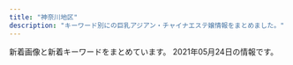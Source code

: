 ```yaml
---
title: "神奈川地区"
description: "キーワード別にの巨乳アジアン・チャイナエステ嬢情報をまとめました。"
---
```


新着画像と新着キーワードをまとめています。
2021年05月24日の情報です。

<DmmAffiliateIns />
<KeywordTable
  shops={
    [
    {
        "keywords": {},
        "station": "JR\u5e73\u585a\u99c5\u5317\u53e3",
        "name": "\u968f\u7e01",
        "img_links": [
            "http://sui-en.work/images/head.jpg",
            "http://sui-en.work/images/2.png",
            "http://sui-en.work/images/interior_t.png",
            "http://sui-en.work/img/hana1.jpg",
            "http://sui-en.work/images/1.png",
            "http://sui-en.work/images/3.png",
            "http://sui-en.work/images/info.jpg",
            "http://sui-en.work/images/staff_t.png",
            "http://sui-en.work/images/int3.png",
            "http://sui-en.work/images/mobile.jpg",
            "http://sui-en.work/images/sys2.jpg",
            "http://sui-en.work/images/sys1.jpg",
            "http://sui-en.work/images/int1.png",
            "http://sui-en.work/images/news.jpg",
            "http://sui-en.work/images/sys3.png",
            "http://sui-en.work/images/b2.jpg",
            "http://sui-en.work/img/sena1.jpg",
            "http://sui-en.work/images/4.png",
            "http://sui-en.work/images/int2.png",
            "http://sui-en.work/images/b1.jpg",
            "http://sui-en.work/img/kaori1.jpg",
            "http://sui-en.work/images/ta.jpg",
            "http://sui-en.work/images/tr.jpg",
            "http://sui-en.work/img/yuki1.jpg"
        ],
        "url": "http://sui-en.work/"
    },
    {
        "keywords": {
            "D": 15,
            "87": 3,
            "C": 3,
            "85": 3,
            "86": 12
        },
        "url": "http://oppama.iest.info/",
        "img_links": [
            "http://oppama.iest.info/images/bj3.jpg",
            "http://oppama.iest.info/photos/sites/10/2018/05/2018053009323372.jpg",
            "http://oppama.iest.info/images/s_staff.jpg",
            "http://oppama.iest.info/photos/sites/10/2018/07/2018073109281740.jpg",
            "http://cdn.dino-es.com/images/allpics/KL77e92f55838704c7de0a1eb6ca2a81a0/4ec1d6974658a8b101911755e5d05691.jpg",
            "http://oppama.iest.info/images/top.jpg",
            "http://cdn.dino-es.com/images/logo/150x40DinoEs.png",
            "http://oppama.iest.info/images/l1.jpg",
            "http://cdn.dino-es.com/images/line.jpg",
            "http://oppama.iest.info/images/s_news2.png",
            "http://oppama.iest.info/images/room4.jpg",
            "http://oppama.iest.info/photos/sites/10/2018/05/2018053009323253.jpg",
            "http://oppama.iest.info/photos/sites/10/2018/07/2018073109281797.jpg",
            "http://oppama.iest.info/photos/sites/10/2018/05/2018053009323210.jpg",
            "http://oppama.iest.info/photos/sites/10/2018/07/2018073109281759.jpg",
            "http://oppama.iest.info/photos/sites/10/2018/07/2018073109281781.jpg",
            "http://oppama.iest.info/images/room2.jpg",
            "http://oppama.iest.info/images/s_news.png",
            "http://oppama.iest.info/images/room5.jpg",
            "http://oppama.iest.info/images/room1.jpg",
            "http://oppama.iest.info/images/room3.jpg",
            "http://oppama.iest.info/photos/sites/10/2018/07/2018073109281695.jpg",
            "http://oppama.iest.info/images/s_pick.png",
            "http://oppama.iest.info/images/room6.jpg",
            "http://oppama.iest.info/photos/sites/10/2018/05/2018053009323272.jpg",
            "http://oppama.iest.info/images/mobile.png"
        ],
        "station": "\u8ffd\u6d5c\u99c5",
        "name": "\u8ffd\u6d5c\u30de\u30c3\u30b5\u30fc\u30b8"
    },
    {
        "url": "http://treat-rlx.com/",
        "name": "\u798f\u7e01",
        "keywords": {
            "C": 11
        },
        "img_links": [
            "http://treat-rlx.com/pic/topimg4.png",
            "http://treat-rlx.com/img/ttl_mobile.png",
            "http://treat-rlx.com/staff/mika/01.jpg",
            "http://treat-rlx.com/img/ttl_rec.png",
            "http://treat-rlx.com/pic/topimg3.png",
            "http://treat-rlx.com/i/files/homeimg.jpg",
            "http://treat-rlx.com/pic/topimg1.png",
            "http://treat-rlx.com/staff/aya/01mb.jpg",
            "http://treat-rlx.com/pic/topimg5.png",
            "http://treat-rlx.com/staff/aya/01.jpg",
            "http://treat-rlx.com/img/ttl_staff.jpg",
            "http://treat-rlx.com/pic/topimg2.png",
            "http://treat-rlx.com/pic/head.jpg",
            "http://treat-rlx.com/img/att.png",
            "http://treat-rlx.com/staff/mika/01mb.jpg"
        ],
        "station": "\u5584\u884c\u99c5\u6771\u53e3"
    },
    {
        "keywords": {
            "87": 6,
            "86": 5,
            "85": 2,
            "E": 4,
            "C": 2,
            "D": 7
        },
        "name": "Fairy Ark",
        "img_links": [
            "http://www.relax-fairyark.info/img/sta267.jpg",
            "http://www.relax-fairyark.info/img/st223.jpg",
            "http://www.relax-fairyark.info/img/nos.jpg",
            "http://www.relax-fairyark.info/img/st227.jpg",
            "http://www.relax-fairyark.info/img/st0220.jpg",
            "http://www.relax-fairyark.info/img/sta260.jpg",
            "http://www.relax-fairyark.info/img/body2.jpg",
            "http://www.relax-fairyark.info/img/st220.jpg",
            "http://www.relax-fairyark.info/img/st266.jpg",
            "http://www.relax-fairyark.info/img/sta264.jpg",
            "http://www.relax-fairyark.info/img/sta256.jpg",
            "http://www.relax-fairyark.info/img/footbotton.png",
            "http://www.relax-fairyark.info/img/sta266.jpg",
            "http://www.relax-fairyark.info/img/st255.jpg",
            "http://www.relax-fairyark.info/img/st264.jpg",
            "http://www.relax-fairyark.info/img/st261.jpg",
            "http://www.relax-fairyark.info/img/sta213.jpg",
            "http://www.relax-fairyark.info/img/st213.jpg",
            "http://www.relax-fairyark.info/img/st260.jpg",
            "http://www.relax-fairyark.info/img/sta261.jpg",
            "http://www.relax-fairyark.info/img/st267.jpg",
            "http://www.relax-fairyark.info/img/st256.jpg",
            "http://www.relax-fairyark.info/img/sta150.jpg",
            "http://www.relax-fairyark.info/img/sta223.jpg",
            "http://www.relax-fairyark.info/img/vlt.png",
            "http://www.relax-fairyark.info/img/botton.jpg",
            "http://www.relax-fairyark.info/img/st1.jpg",
            "http://www.relax-fairyark.info/img/tel.png",
            "http://www.relax-fairyark.info/img/st150.jpg",
            "http://www.relax-fairyark.info/img/sta220.jpg",
            "http://www.relax-fairyark.info/img/head.jpg",
            "http://www.relax-fairyark.info/img/st0266.jpg",
            "http://www.relax-fairyark.info/img/sta255.jpg"
        ],
        "station": "JR\u85e4\u6ca2\u99c5\u5357\u53e3",
        "url": "http://www.relax-fairyark.info/"
    },
    {
        "keywords": {
            "86": 48,
            "85": 16,
            "D": 64,
            "C": 12
        },
        "url": "https://kanmiryou.xyz.mn/",
        "station": "JR\u5927\u8239\u99c5\u6771\u53e3",
        "img_links": [
            "https://kanmiryou.xyz.mn/images/s2.jpg",
            "https://kanmiryou.xyz.mn/images/mobile.jpg",
            "https://kanmiryou.xyz.mn/images/news_bj2.jpg",
            "https://kanmiryou.xyz.mn/images/new.jpg",
            "https://kanmiryou.xyz.mn/images/s_news.jpg",
            "https://kanmiryou.xyz.mn/images/room4.jpg",
            "https://kanmiryou.xyz.mn/photos/sites/40/2021/03/2021030614173724.jpg",
            "https://kanmiryou.xyz.mn/images/room3.jpg",
            "https://kanmiryou.xyz.mn/images/room2.jpg",
            "https://kanmiryou.xyz.mn/images/s_face.jpg",
            "https://kanmiryou.xyz.mn/photos/sites/40/2021/03/2021030618231353.jpg",
            "https://kanmiryou.xyz.mn/images/top.jpg",
            "https://kanmiryou.xyz.mn/images/s_staff.jpg",
            "https://kanmiryou.xyz.mn/images/room1.jpg",
            "https://kanmiryou.xyz.mn/photos/sites/40/2021/03/2021030614173823.jpg",
            "https://kanmiryou.xyz.mn/images/tel.jpg",
            "https://kanmiryou.xyz.mn/images/s_link.jpg",
            "https://kanmiryou.xyz.mn/photos/sites/40/2021/03/2021030614173780.jpg",
            "https://kanmiryou.xyz.mn/images/s1.jpg"
        ],
        "name": "\u7518\u5473\u6599"
    },
    {
        "img_links": [
            "http://www.bestlove.iesjp.com/files/007-02.jpg",
            "http://www.bestlove.iesjp.com/files/002-02.jpg",
            "http://www.bestlove.iesjp.com/files/008.jpg",
            "http://www.bestlove.iesjp.com/files/001-02.jpg",
            "http://www.bestlove.iesjp.com/files/003.jpg",
            "http://www.bestlove.iesjp.com/files/005-03.jpg",
            "http://www.bestlove.iesjp.com/files/008-02.jpg",
            "http://www.bestlove.iesjp.com/files/005.jpg",
            "http://www.bestlove.iesjp.com/files/004-02.jpg",
            "http://www.bestlove.iesjp.com/images/atomosky.jpg",
            "http://www.bestlove.iesjp.com/files/006.jpg",
            "http://www.bestlove.iesjp.com/photo_news/upimg/5129560a1cb3fa4f74_0.jpg",
            "http://www.bestlove.iesjp.com/files/001-03.jpg",
            "http://www.bestlove.iesjp.com/files/005-02.jpg",
            "http://www.bestlove.iesjp.com/files/003-02.jpg",
            "http://www.bestlove.iesjp.com/files/001.jpg",
            "http://www.bestlove.iesjp.com/files/002-03.jpg",
            "http://www.bestlove.iesjp.com/files/004-03.jpg",
            "http://www.bestlove.iesjp.com/images/mobile.jpg",
            "http://www.bestlove.iesjp.com/images/r3.jpg",
            "http://www.bestlove.iesjp.com/files/006-03.jpg",
            "http://www.bestlove.iesjp.com/files/002.jpg",
            "http://www.bestlove.iesjp.com/files/003-03.jpg",
            "http://www.bestlove.iesjp.com/files/008-03.jpg",
            "http://www.bestlove.iesjp.com/files/006-02.jpg",
            "http://www.bestlove.iesjp.com/files/007.jpg",
            "http://www.bestlove.iesjp.com/files/004.jpg",
            "http://www.bestlove.iesjp.com/files/007-03.jpg",
            "http://www.bestlove.iesjp.com/images/line.png"
        ],
        "url": "http://www.bestlove.iesjp.com/",
        "station": "JR\u5e73\u585a\u99c5\u5317\u53e3",
        "name": "Best Love \uff5e\u30d9\u30b9\u30c8\u30e9\u30d6\uff5e",
        "keywords": {
            "D": 8,
            "83": 16,
            "87": 12,
            "C": 32
        }
    },
    {
        "name": "\u9e97",
        "url": "http://es-rei.work/",
        "img_links": [
            "http://es-rei.work/_src/26747226/line3.png",
            "http://es-rei.work/_src/34041693/line1.jpg",
            "http://es-rei.work/_src/47863241/05859f21726dfcef9faa9bab12a2595.jpg",
            "http://es-rei.work/_src/26747173/base_03.png",
            "http://es-rei.work/_src/26747300/line3.png",
            "http://es-rei.work/_src/26747202/list_03.png",
            "http://es-rei.work/_src/26791051/_dsf9446.jpg",
            "http://es-rei.work/_src/26791053/_dsf9449.jpg",
            "http://es-rei.work/5.jpg",
            "http://es-rei.work/_src/26747229/line1.jpg",
            "http://es-rei.work/_src/26747086/base_01.png",
            "http://es-rei.work/_src/26791049/_dsf9442.jpg",
            "http://es-rei.work/_src/26747126/base_01.png",
            "http://es-rei.work/_src/47863242/100054276feb8d8cef3ac5199531cfe.jpg",
            "http://es-rei.work/_src/26747304/line1.jpg",
            "http://es-rei.work/_src/26747158/base_03.png",
            "http://es-rei.work/_src/26747200/list_01.png",
            "http://es-rei.work/_src/26747289/wechatimg77.jpg",
            "http://es-rei.work/_src/26747231/line1.jpg",
            "http://es-rei.work/3.jpg",
            "http://es-rei.work/_src/34041599/line3.png",
            "http://es-rei.work/_src/34041597/wechatimg26_20200914183556350.jpg",
            "http://es-rei.work/_src/26838158/wechatimg75.jpg",
            "http://es-rei.work/_src/26747199/sign.png",
            "http://es-rei.work/_src/26838174/line.png",
            "http://es-rei.work/_src/26824216/b0131b16446464e537eff864d8f041bb.jpg",
            "http://es-rei.work/_src/26747223/line3.png",
            "http://es-rei.work/_src/34041596/05859f21726dfcef9faa9bab12a2595.jpg",
            "http://es-rei.work/_src/26747302/wechatimg204.jpg",
            "http://es-rei.work/_src/26747227/line3.png",
            "http://es-rei.work/_src/26747218/line1.jpg",
            "http://es-rei.work/_src/26747203/list_04.png",
            "http://es-rei.work/_src/26747296/line1.jpg",
            "http://es-rei.work/_src/26824435/cam2.png",
            "http://es-rei.work/_src/26747114/base_03.png",
            "http://es-rei.work/1.jpg",
            "http://es-rei.work/_src/26747293/line3.png",
            "http://es-rei.work/_src/26747221/wechatimg164_1.jpg",
            "http://es-rei.work/_src/26747225/wechatimg75.jpg",
            "http://es-rei.work/2.jpg",
            "http://es-rei.work/_src/34124118/wechatimg26_20200914183556350.jpg",
            "http://es-rei.work/4.jpg",
            "http://es-rei.work/_src/26747292/wechatimg202.jpg",
            "http://es-rei.work/_src/26747153/base_01.png",
            "http://es-rei.work/_src/34041600/line3.png",
            "http://es-rei.work/_src/26838157/wechatimg77.jpg",
            "http://es-rei.work/_src/47863239/line3.png",
            "http://es-rei.work/_src/26747206/navi2_02.png",
            "http://es-rei.work/_src/26747301/line3.png",
            "http://es-rei.work/_src/26747288/line3.png",
            "http://es-rei.work/_src/26747287/line3.png",
            "http://es-rei.work/_src/26747222/line3.png",
            "http://es-rei.work/_src/26790995/wechatimg38_20181018221746252.jpg",
            "http://es-rei.work/_src/26747093/_igp4295.jpg",
            "http://es-rei.work/_src/26747209/navi2_05.png",
            "http://es-rei.work/_src/26747185/base_01.png",
            "http://es-rei.work/_src/47863108/wechatimg26_20200914183556350.jpg",
            "http://es-rei.work/_src/26747089/51d8ecbee4cc2935f070c539c37ded71.jpg",
            "http://es-rei.work/_src/26791115/_igp4263.jpg",
            "http://es-rei.work/_src/26838155/wechatimg202.jpg",
            "http://es-rei.work/_src/47863240/line3.png",
            "http://es-rei.work/_src/26747207/navi2_03.png",
            "http://es-rei.work/_src/26747170/base_01.png",
            "http://es-rei.work/_src/26747141/base_03.png",
            "http://es-rei.work/_src/26747294/line3.png",
            "http://es-rei.work/_src/26747187/base_03.png",
            "http://es-rei.work/_src/26838160/line.png",
            "http://es-rei.work/_src/26747204/list_05.png",
            "http://es-rei.work/_src/26747132/line1.jpg",
            "http://es-rei.work/_src/26747205/navi2_01.png",
            "http://es-rei.work/_src/26838136/news.jpg",
            "http://es-rei.work/_src/47863244/line1.jpg",
            "http://es-rei.work/_src/26747210/navi2_06.png",
            "http://es-rei.work/_src/26747208/navi2_04.png",
            "http://es-rei.work/_src/26747201/list_02.png",
            "http://es-rei.work/_src/26838156/wechatimg204.jpg"
        ],
        "station": "JR\u85e4\u6ca2\u99c5\u5357\u53e3",
        "keywords": {
            "86": 4,
            "89": 2,
            "83": 4,
            "85": 2
        }
    },
    {
        "keywords": {},
        "station": "JR\u5927\u8239\u99c5\u6771\u53e3",
        "name": "\u5eb7\u7f8e\uff5e\u30b3\u30a6\u30df\uff5e",
        "url": "http://haruk.work/",
        "img_links": [
            "http://haruk.work/images/staff_t.jpg",
            "http://haruk.work/images/head.jpg",
            "http://haruk.work/sp/img/yuna1.jpg",
            "http://haruk.work/images/line.png",
            "http://haruk.work/sp/images/interior_t.jpg",
            "http://haruk.work/sp/menu/top.jpg",
            "http://haruk.work/images/int1.png",
            "http://haruk.work/images/sm.jpg",
            "http://haruk.work/sp/images/sys.png",
            "http://haruk.work/images/1.jpg",
            "http://haruk.work/images/3.jpg",
            "http://haruk.work/images/news.png",
            "http://haruk.work/img/yuna1.jpg",
            "http://haruk.work/sp/images/int4.jpg",
            "http://haruk.work/sp/images/1.jpg",
            "http://haruk.work/sp/images/news.jpg",
            "http://haruk.work/sp/menu/staff.jpg",
            "http://haruk.work/sp/img/ayumi1.jpg",
            "http://haruk.work/sp/images/rec2.jpg",
            "http://haruk.work/images/rec1.png",
            "http://haruk.work/sp/images/int1.jpg",
            "http://haruk.work/images/2.jpg",
            "http://haruk.work/sp/img/akari1.jpg",
            "http://haruk.work/sp/images/2.jpg",
            "http://haruk.work/img/ayumi1.jpg",
            "http://haruk.work/images/tel.jpg",
            "http://haruk.work/images/sys.png",
            "http://haruk.work/sp/images/info_t.jpg",
            "http://haruk.work/sp/images/staff_t.jpg",
            "http://haruk.work/sp/images/info.png",
            "http://haruk.work/sp/images/int3.jpg",
            "http://haruk.work/sp/images/rec1.png",
            "http://haruk.work/images/rec2.jpg",
            "http://haruk.work/sp/images/3.jpg",
            "http://haruk.work/sp/images/ac2.jpg",
            "http://haruk.work/img/akari1.jpg",
            "http://haruk.work/sp/images/ac1.jpg",
            "http://haruk.work/images/interior_t.jpg",
            "http://haruk.work/sp/images/tel.jpg",
            "http://haruk.work/sp/images/int5.jpg",
            "http://haruk.work/sp/images/int2.jpg",
            "http://haruk.work/sp/images/head.jpg",
            "http://haruk.work/sp/images/newsb.png",
            "http://haruk.work/sp/images/sms.jpg",
            "http://haruk.work/images/ta.jpg",
            "http://haruk.work/images/info.png",
            "http://haruk.work/images/int2.png",
            "http://haruk.work/sp/images/footer.png"
        ]
    },
    {
        "name": "Honeyroom",
        "keywords": {},
        "station": "JR\u85e4\u6ca2\u99c5\u5357\u53e3",
        "url": "http://vinntuy.xyz/",
        "img_links": [
            "http://vinntuy.xyz/static/picture/room1.jpg",
            "http://vinntuy.xyz/static/picture/mobile.jpg",
            "http://vinntuy.xyz/static/picture/room2.jpg",
            "http://vinntuy.xyz/static/picture/news.png",
            "http://vinntuy.xyz/uploads/210401/1-2104011443001G.jpg",
            "http://vinntuy.xyz/static/picture/s_staff.png",
            "http://vinntuy.xyz/static/picture/room4.jpg",
            "http://vinntuy.xyz/static/picture/s1.jpg",
            "http://vinntuy.xyz/static/picture/s3.jpg",
            "http://vinntuy.xyz/uploads/210401/1-210401144331M4.jpg",
            "http://vinntuy.xyz/uploads/210412/1-2104121Q114L2.jpg",
            "http://vinntuy.xyz/uploads/210401/1-210401144410258.jpg",
            "http://vinntuy.xyz/static/picture/room3.jpg",
            "http://vinntuy.xyz/static/picture/top.png"
        ]
    },
    {
        "name": "\u85ab",
        "keywords": {},
        "img_links": [
            "http://f-kaori.work/sp/menu/interior.jpg",
            "http://f-kaori.work/sp/menu/staff.jpg",
            "http://f-kaori.work/img/yaya1.jpg",
            "http://f-kaori.work/images/head.jpg",
            "http://f-kaori.work/sp/images/9.jpg",
            "http://f-kaori.work/sp/images/interior_t.jpg",
            "http://f-kaori.work/sp/images/topgirl.png",
            "http://f-kaori.work/images/int2.png",
            "http://f-kaori.work/sp/images/int2.png",
            "http://f-kaori.work/images/concept.png",
            "http://f-kaori.work/sp/images/sys.png",
            "http://f-kaori.work/images/mobile.jpg",
            "http://f-kaori.work/sp/images/newsb.png",
            "http://f-kaori.work/images/rec2.jpg",
            "http://f-kaori.work/sp/images/top.jpg",
            "http://f-kaori.work/sp/images/sisu_t.png",
            "http://f-kaori.work/sp/images/pc.jpg",
            "http://f-kaori.work/images/sisu.png",
            "http://f-kaori.work/sp/img/sasa1.jpg",
            "http://f-kaori.work/sp/images/1.jpg",
            "http://f-kaori.work/sp/img/sora1.jpg",
            "http://f-kaori.work/sp/images/staff_t.jpg",
            "http://f-kaori.work/sp/images/head.jpg",
            "http://f-kaori.work/img/risa1.jpg",
            "http://f-kaori.work/images/sisu_t.jpg",
            "http://f-kaori.work/images/interior_t.jpg",
            "http://f-kaori.work/sp/images/tel.jpg",
            "http://f-kaori.work/sp/img/yumi1.jpg",
            "http://f-kaori.work/images/6.jpg",
            "http://f-kaori.work/sp/images/7.jpg",
            "http://f-kaori.work/images/int1.png",
            "http://f-kaori.work/sp/images/6.jpg",
            "http://f-kaori.work/img/sora1.jpg",
            "http://f-kaori.work/sp/images/news.png",
            "http://f-kaori.work/sp/images/8.jpg",
            "http://f-kaori.work/images/10.jpg",
            "http://f-kaori.work/sp/images/rec3.png",
            "http://f-kaori.work/sp/images/sisu.jpg",
            "http://f-kaori.work/sp/images/10.jpg",
            "http://f-kaori.work/sp/images/int1.png",
            "http://f-kaori.work/sp/menu/top.jpg",
            "http://f-kaori.work/sp/img/emi1.jpg",
            "http://f-kaori.work/images/8.jpg",
            "http://f-kaori.work/sp/images/rec2.jpg",
            "http://f-kaori.work/images/9.jpg",
            "http://f-kaori.work/sp/images/11.jpg",
            "http://f-kaori.work/sp/img/risa1.jpg",
            "http://f-kaori.work/images/sys.png",
            "http://f-kaori.work/images/news.png",
            "http://f-kaori.work/img/emi1.jpg",
            "http://f-kaori.work/images/staff_t.jpg",
            "http://f-kaori.work/images/11.jpg",
            "http://f-kaori.work/images/rec1.png",
            "http://f-kaori.work/img/sasa1.jpg",
            "http://f-kaori.work/sp/img/yoka1.jpg",
            "http://f-kaori.work/sp/images/rec1.png",
            "http://f-kaori.work/images/7.jpg",
            "http://f-kaori.work/images/line.png",
            "http://f-kaori.work/img/yoka1.jpg",
            "http://f-kaori.work/img/yumi1.jpg",
            "http://f-kaori.work/images/1.jpg",
            "http://f-kaori.work/sp/images/footer.png",
            "http://f-kaori.work/sp/img/yaya1.jpg",
            "http://f-kaori.work/images/sm.jpg"
        ],
        "url": "http://f-kaori.work/",
        "station": "JR\u85e4\u6ca2\u99c5\u5357\u53e3"
    },
    {
        "name": "\u7652\u5fc3\u5712",
        "url": "http://yushinen.info/",
        "station": "JR\u85e4\u6ca2\u99c5\u5357\u53e3",
        "img_links": [
            "http://yushinen.info/images/g2.jpg",
            "http://yushinen.info/images/top.jpg",
            "http://yushinen.info/images/g6.jpg",
            "http://yushinen.info/images/room2.jpg",
            "http://yushinen.info/images/g7.jpg",
            "http://yushinen.info/images/g3.jpg",
            "http://yushinen.info/images/g1.jpg",
            "http://yushinen.info/images/room1.jpg",
            "http://yushinen.info/images/room3.jpg",
            "http://yushinen.info/images/room4.jpg",
            "http://yushinen.info/images/room6.jpg",
            "http://yushinen.info/images/info.png",
            "http://yushinen.info/images/nei-03.png",
            "http://yushinen.info/images/mobile.png",
            "http://yushinen.info/images/g5.jpg",
            "http://yushinen.info/images/g4.jpg",
            "http://yushinen.info/images/room5.jpg",
            "http://yushinen.info/images/flw.png",
            "http://yushinen.info/images/g0.jpg"
        ],
        "keywords": {}
    },
    {
        "keywords": {
            "C": 6
        },
        "station": "JR\u5e73\u585a\u99c5\u897f\u53e3",
        "url": "http://o-jp.com/tsubaki/",
        "name": "\u693f",
        "img_links": [
            "http://o-jp.com/tsubaki/images/photo03.jpg",
            "http://o-jp.com/tsubaki/images/photo04.jpg",
            "http://o-jp.com/tsubaki/images/index_enter.jpg",
            "http://o-jp.com/tsubaki/images/photo01.jpg",
            "http://o-jp.com/tsubaki/images/t_discount.jpg",
            "http://o-jp.com/tsubaki/images/mimi1.jpg",
            "http://o-jp.com/tsubaki/images/photo02.jpg",
            "http://o-jp.com/tsubaki/images/t_mobile.jpg"
        ]
    },
    {
        "img_links": [
            "http://lavender-est.xyz/images/room/r2.jpg",
            "http://lavender-est.xyz/girl/10_1.jpg",
            "http://lavender-est.xyz/girl/6_1.jpg",
            "http://lavender-est.xyz/images/mobile.png",
            "http://lavender-est.xyz/girl/14_2.jpg",
            "http://lavender-est.xyz/girl/11_1.jpg",
            "http://lavender-est.xyz/images/bar_staff.jpg",
            "http://lavender-est.xyz/girl/10.jpg",
            "http://lavender-est.xyz/girl/4.jpg",
            "http://lavender-est.xyz/girl/11.jpg",
            "http://lavender-est.xyz/girl/15_1.jpg",
            "http://lavender-est.xyz/girl/2.jpg",
            "http://lavender-est.xyz/images/lr_02.jpg",
            "http://lavender-est.xyz/girl/7_2.jpg",
            "http://lavender-est.xyz/images/tel.png",
            "http://lavender-est.xyz/images/room/r1.jpg",
            "http://lavender-est.xyz/girl/4_1.jpg",
            "http://lavender-est.xyz/girl/2_1.jpg",
            "http://lavender-est.xyz/girl/14_1.jpg",
            "http://lavender-est.xyz/girl/15.jpg",
            "http://lavender-est.xyz/girl/5_2.jpg",
            "http://lavender-est.xyz/images/top01.jpg",
            "http://lavender-est.xyz/girl/11_2.jpg",
            "http://lavender-est.xyz/girl/6.jpg",
            "http://lavender-est.xyz/girl/9.jpg",
            "http://lavender-est.xyz/girl/14.jpg",
            "http://lavender-est.xyz/images/room/r4.jpg",
            "http://lavender-est.xyz/girl/10_2.jpg",
            "http://lavender-est.xyz/girl/9_1.jpg",
            "http://lavender-est.xyz/images/pro_girl_line.jpg",
            "http://lavender-est.xyz/images/room/r3.jpg",
            "http://lavender-est.xyz/girl/5.jpg",
            "http://lavender-est.xyz/girl/3.jpg",
            "http://lavender-est.xyz/images/twitter.jpg",
            "http://lavender-est.xyz/girl/5_3.jpg",
            "http://lavender-est.xyz/girl/5_1.jpg",
            "http://lavender-est.xyz/girl/3_1.jpg",
            "http://lavender-est.xyz/girl/9_2.jpg",
            "http://lavender-est.xyz/girl/7_1.jpg",
            "http://lavender-est.xyz/girl/7.jpg",
            "http://lavender-est.xyz/i/girl/4.jpg",
            "http://lavender-est.xyz/girl/no.jpg"
        ],
        "name": "\u30e9\u30d9\u30f3\u30c0\u30fc",
        "keywords": {},
        "station": "JR\u85e4\u6ca2\u99c5\u5357\u53e3",
        "url": "http://lavender-est.xyz/"
    },
    {
        "name": "\u591c\u8776",
        "img_links": [
            "http://yacho.est-u.com/images/staff_03.jpg",
            "http://yacho.est-u.com/images/index_05.jpg",
            "http://yacho.est-u.com/images/k1.jpg",
            "http://yacho.est-u.com/images/index_01.jpg",
            "http://yacho.est-u.com/images/5.jpg",
            "http://yacho.est-u.com/images/index_07.jpg",
            "http://yacho.est-u.com/images/index_03.jpg",
            "http://yacho.est-u.com/images/index_14.jpg",
            "http://yacho.est-u.com/images/index_17.jpg",
            "http://yacho.est-u.com/images/2.jpg",
            "http://yacho.est-u.com/images/index_02.jpg",
            "http://yacho.est-u.com/images/index_10.jpg",
            "http://yacho.est-u.com/images/staff_01.jpg",
            "http://yacho.est-u.com/images/k2.jpg",
            "http://yacho.est-u.com/images/1.jpg",
            "http://yacho.est-u.com/images/index_12.jpg",
            "http://yacho.est-u.com/images/index_15.jpg",
            "http://yacho.est-u.com/images/4.jpg",
            "http://yacho.est-u.com/images/index_06.jpg",
            "http://yacho.est-u.com/images/3.jpg",
            "http://yacho.est-u.com/images/6.jpg",
            "http://yacho.est-u.com/images/index_04.jpg"
        ],
        "keywords": {},
        "station": "JR\u85e4\u6ca2\u99c5\u5357\u53e3",
        "url": "http://yacho.est-u.com/"
    },
    {
        "station": "JR\u5c0f\u7530\u539f\u99c5\u6771\u53e3",
        "name": "\u591c\u6765\u9999",
        "img_links": [
            "http://airi-est.xyz/girl/1.jpg",
            "http://airi-est.xyz/images/room3.jpg",
            "http://airi-est.xyz/images/qr.jpg",
            "http://airi-est.xyz/images/sub_staff.png",
            "http://airi-est.xyz/images/tel.png",
            "http://airi-est.xyz/images/sub_news.png",
            "http://airi-est.xyz/images/room4.jpg",
            "http://airi-est.xyz/images/sub_pickup.png",
            "http://airi-est.xyz/images/room1.jpg",
            "http://airi-est.xyz/images/room2.jpg",
            "http://airi-est.xyz/girl/3.jpg",
            "http://airi-est.xyz/images/info.jpg",
            "http://airi-est.xyz/images/icon_call.png",
            "http://airi-est.xyz/images/rec-top.jpg",
            "http://airi-est.xyz/images/return.png",
            "http://airi-est.xyz/images/clear_line.png"
        ],
        "keywords": {
            "C": 9
        },
        "url": "http://airi-est.xyz/"
    },
    {
        "station": "\u9577\u5f8c\u99c5\u6771\u53e3",
        "keywords": {
            "D": 1,
            "C": 8
        },
        "img_links": [
            "http://meetyou.me-es.com/images/r03.jpg",
            "http://meetyou.me-es.com/girl/013.jpg",
            "http://meetyou.me-es.com/images/r01.jpg",
            "http://meetyou.me-es.com/girl/016.jpg",
            "http://meetyou.me-es.com/images/index_07.jpg",
            "http://meetyou.me-es.com/images/index_15.jpg",
            "http://meetyou.me-es.com/images/index_08.jpg",
            "http://meetyou.me-es.com/images/r02.jpg",
            "http://meetyou.me-es.com/images/index_09.jpg",
            "http://meetyou.me-es.com/images/index_06.jpg",
            "http://meetyou.me-es.com/images/info_tit.jpg",
            "http://meetyou.me-es.com/images/rec.jpg",
            "http://meetyou.me-es.com/images/sub_13.jpg",
            "http://meetyou.me-es.com/images/index_04.jpg",
            "http://meetyou.me-es.com/images/rec_10.jpg",
            "http://meetyou.me-es.com/images/index_13.jpg",
            "http://meetyou.me-es.com/girl/018.jpg",
            "http://meetyou.me-es.com/images/index_01.jpg",
            "http://meetyou.me-es.com/girl/017.jpg",
            "http://meetyou.me-es.com/images/index_10.jpg",
            "http://meetyou.me-es.com/girl/015.jpg",
            "http://meetyou.me-es.com/girl/07.jpg",
            "http://meetyou.me-es.com/images/staff_10.jpg",
            "http://meetyou.me-es.com/images/index_17.jpg",
            "http://meetyou.me-es.com/images/r04.jpg",
            "http://meetyou.me-es.com/images/index_02.jpg",
            "http://meetyou.me-es.com/girl/09.jpg",
            "http://meetyou.me-es.com/girl/03.jpg",
            "http://meetyou.me-es.com/images/info_10.jpg",
            "http://meetyou.me-es.com/girl/00.jpg",
            "http://meetyou.me-es.com/images/index_03.jpg",
            "http://meetyou.me-es.com/girl/02.jpg",
            "http://meetyou.me-es.com/images/index_05.jpg"
        ],
        "name": "\u30df\u30fc\u30c8\u30e6\u30fc",
        "url": "http://meetyou.me-es.com/"
    },
    {
        "station": "JR\u85e4\u6ca2\u99c5\u5357\u53e3",
        "name": "\u6075",
        "keywords": {},
        "url": "http://megumi-est.xyz/",
        "img_links": [
            "http://megumi-est.xyz/images/roomimg/img2.png",
            "http://megumi-est.xyz/images/roomimg/img4.png",
            "http://megumi-est.xyz/images/newsbg.png",
            "http://megumi-est.xyz/images/roomimg/img1.png",
            "http://megumi-est.xyz/images/roomimg/img3.png",
            "http://megumi-est.xyz/images/staff_bg.png",
            "http://megumi-est.xyz/girl/8.jpg",
            "http://megumi-est.xyz/images/topbg.jpg",
            "http://megumi-est.xyz/girl/4.jpg",
            "http://megumi-est.xyz/images/pickup_line.png",
            "http://megumi-est.xyz/girl/2.jpg",
            "http://megumi-est.xyz/girl/5.jpg",
            "http://megumi-est.xyz/images/mobile_bg.png",
            "http://megumi-est.xyz/girl/1.jpg"
        ]
    },
    {
        "keywords": {},
        "name": "\u83ef\u84ee",
        "url": "http://karen.ies.fun/",
        "station": "JR\u8305\u30f6\u5d0e\u99c5\u5317\u53e3",
        "img_links": []
    },
    {
        "url": "https://fuwafuwa-girl.jpn.vin/",
        "station": "\u4e0a\u5927\u5ca1\u99c5",
        "name": "\u3075\u308f\u3075\u308f\u5a18",
        "keywords": {
            "D": 10,
            "87": 10,
            "C": 13,
            "88": 5,
            "85": 5,
            "E": 10
        },
        "img_links": [
            "https://fuwafuwa-girl.jpn.vin/images/m14.jpg",
            "https://fuwafuwa-girl.jpn.vin/images/mobile.jpg",
            "https://fuwafuwa-girl.jpn.vin/images/s_pick.png",
            "https://fuwafuwa-girl.jpn.vin/images/s_link.png",
            "https://fuwafuwa-girl.jpn.vin/images/top.png",
            "https://fuwafuwa-girl.jpn.vin/photos/sites/34/2021/02/202102240611046.jpg",
            "https://fuwafuwa-girl.jpn.vin/images/room3.jpg",
            "https://fuwafuwa-girl.jpn.vin/images/m10.jpg",
            "https://fuwafuwa-girl.jpn.vin/images/m15.jpg",
            "https://fuwafuwa-girl.jpn.vin/images/m8.jpg",
            "https://fuwafuwa-girl.jpn.vin/images/s_massage.png",
            "https://fuwafuwa-girl.jpn.vin/images/info.jpg",
            "https://fuwafuwa-girl.jpn.vin/images/s_staff.png",
            "https://fuwafuwa-girl.jpn.vin/images/m11.jpg",
            "https://fuwafuwa-girl.jpn.vin/images/m7.jpg",
            "https://fuwafuwa-girl.jpn.vin/images/s_news.png",
            "https://fuwafuwa-girl.jpn.vin/images/m13.jpg",
            "https://fuwafuwa-girl.jpn.vin/images/m12.jpg",
            "https://fuwafuwa-girl.jpn.vin/photos/sites/34/2021/02/2021022406110282.jpg",
            "https://fuwafuwa-girl.jpn.vin/images/m9.jpg",
            "https://fuwafuwa-girl.jpn.vin/photos/sites/34/2021/02/2021022406110384.jpg",
            "https://fuwafuwa-girl.jpn.vin/images/room4.jpg",
            "https://fuwafuwa-girl.jpn.vin/photos/sites/34/2021/02/2021022406110276.jpg",
            "https://fuwafuwa-girl.jpn.vin/images/room2.jpg",
            "https://fuwafuwa-girl.jpn.vin/images/room1.jpg"
        ]
    },
    {
        "keywords": {
            "E": 9,
            "87": 9,
            "86": 9,
            "85": 54,
            "C": 9,
            "D": 54
        },
        "img_links": [
            "http://izumi.ests.jp/images/service2.jpg",
            "http://izumi.ests.jp/photos/sites/54/2020/12/2020121307073529.jpg",
            "http://izumi.ests.jp/photos/sites/54/2021/05/2021052103244595.jpg",
            "http://izumi.ests.jp/photos/sites/54/2019/10/2019100205593058.jpg",
            "http://izumi.ests.jp/photos/sites/54/2020/07/2020070605483923.jpg",
            "http://izumi.ests.jp/images/mobile.jpg",
            "http://izumi.ests.jp/photos/sites/54/2019/10/2019100205592997.jpg",
            "http://izumi.ests.jp/images/info.jpg",
            "http://izumi.ests.jp/images/top.jpg",
            "http://izumi.ests.jp/images/s_news.jpg",
            "http://izumi.ests.jp/images/room2.jpg",
            "http://izumi.ests.jp/images/room1.jpg",
            "http://izumi.ests.jp/photos/sites/54/2020/09/2020092004565418.jpg",
            "http://izumi.ests.jp/photos/sites/54/2020/05/2020051209400132.jpg",
            "http://izumi.ests.jp/images/s3.jpg",
            "http://izumi.ests.jp/images/service1.jpg",
            "http://izumi.ests.jp/images/room3.jpg",
            "http://izumi.ests.jp/images/room4.jpg",
            "http://izumi.ests.jp/images/service4.jpg",
            "http://izumi.ests.jp/images/info2.jpg",
            "http://izumi.ests.jp/images/service3.jpg",
            "http://izumi.ests.jp/images/s1.jpg",
            "http://izumi.ests.jp/photos/sites/54/2021/05/2021051707472925.jpg"
        ],
        "station": "\u6e58\u5357\u53f0\u99c5\u897f\u53e3",
        "name": "\u6e58\u5357\u604b",
        "url": "http://izumi.ests.jp/"
    },
    {
        "img_links": [
            "http://yu-raku.info/staff/s-niri1.jpg",
            "http://yu-raku.info/staff/s-emi4.jpg",
            "http://yu-raku.info/sp/images/bar-cover.png",
            "http://yu-raku.info/images/bar-therapist.png",
            "http://yu-raku.info/staff/s-sayuri1.jpg",
            "http://yu-raku.info/images/cam30min.png",
            "http://yu-raku.info/sp/images/b-tel.png",
            "http://yu-raku.info/images/pic-interior.png",
            "http://yu-raku.info/staff/s-emi5.jpg",
            "http://yu-raku.info/images/c-top0.png",
            "http://yu-raku.info/images/bar-interior.png",
            "http://yu-raku.info/staff/s-kana1.jpg",
            "http://yu-raku.info/sp/images/bar-cam.png",
            "http://yu-raku.info/staff/s-yuko1.jpg",
            "http://yu-raku.info/images/bar-info.png",
            "http://yu-raku.info/images/bar-cover.png",
            "http://yu-raku.info/images/c-therapist0.png",
            "http://yu-raku.info/images/sm-cam30min.png",
            "http://yu-raku.info/staff/s-nana1.jpg",
            "http://yu-raku.info/images/fotter.jpg",
            "http://yu-raku.info/images/b-interior.jpg",
            "http://yu-raku.info/staff/s-emi3.jpg",
            "http://yu-raku.info/staff/s-miki1.jpg",
            "http://yu-raku.info/images/bar-cam.png"
        ],
        "name": "\u60a0\u697d",
        "station": "JR\u5927\u8239\u99c5\u6771\u53e3",
        "keywords": {},
        "url": "http://yu-raku.info/"
    },
    {
        "station": "JR\u5e73\u585a\u99c5",
        "url": "http://esthe-massage.pw/",
        "keywords": {
            "87": 1,
            "E": 2,
            "D": 3,
            "85": 1,
            "86": 3
        },
        "img_links": [
            "http://esthe-massage.pw/img/m5.jpg",
            "http://esthe-massage.pw/img/m2.jpg",
            "http://esthe-massage.pw/img/cg02.jpg",
            "http://esthe-massage.pw/img/m4.jpg",
            "http://esthe-massage.pw/img/top.jpg",
            "http://esthe-massage.pw/img/m10.jpg",
            "http://esthe-massage.pw/img/no.png",
            "http://esthe-massage.pw/img/m6.jpg",
            "http://esthe-massage.pw/img/m3.jpg",
            "http://esthe-massage.pw/img/m60.jpg",
            "http://esthe-massage.pw/img/m20.jpg",
            "http://esthe-massage.pw/img/m30.jpg",
            "http://esthe-massage.pw/img/stan.png",
            "http://esthe-massage.pw/img/cg03.jpg",
            "http://esthe-massage.pw/img/fla.jpg",
            "http://esthe-massage.pw/img/m1.jpg",
            "http://esthe-massage.pw/img/cg04.jpg",
            "http://esthe-massage.pw/img/noo.png",
            "http://esthe-massage.pw/img/cg01.jpg",
            "http://esthe-massage.pw/img/cg05.jpg"
        ],
        "name": "\u6843\u9999"
    },
    {
        "name": "\u7e01",
        "url": "http://en.este88.com/",
        "keywords": {},
        "img_links": [
            "http://en.este88.com/i/images/info_09.jpg",
            "http://en.este88.com/gals/kasumi1.jpg",
            "http://en.este88.com/gals/momo1.jpg",
            "http://en.este88.com/gals/koko1.jpg",
            "http://en.este88.com/gals/saya1.jpg",
            "http://en.este88.com/gals/rena1.jpg",
            "http://en.este88.com/gals/emi1.jpg",
            "http://en.este88.com/gals/anna1.jpg",
            "http://en.este88.com/gals/mika1.jpg",
            "http://en.este88.com/i/images/info_15.jpg",
            "http://en.este88.com/i/images/info_07.jpg",
            "http://en.este88.com/images/info.png",
            "http://en.este88.com/i/images/info_12.jpg"
        ],
        "station": "JR\u85e4\u6ca2\u99c5\u5317\u53e3"
    },
    {
        "station": "JR\u5c0f\u7530\u539f\u99c5\u897f\u53e3",
        "name": "\u30ad\u30e5\u30fc\u30c8",
        "url": "http://onlyone-relax.xyz/",
        "img_links": [
            "http://onlyone-relax.xyz/images/top.png",
            "http://onlyone-relax.xyz/images/top2.png",
            "http://onlyone-relax.xyz/images/qr.jpg",
            "http://onlyone-relax.xyz/images/cg07.jpg",
            "http://onlyone-relax.xyz/images/cg08.jpg",
            "http://onlyone-relax.xyz/images/4.jpg",
            "http://onlyone-relax.xyz/images/cg03.jpg",
            "http://onlyone-relax.xyz/images/cg10.jpg",
            "http://onlyone-relax.xyz/images/spacer300x450.png",
            "http://onlyone-relax.xyz/images/cg04.jpg",
            "http://onlyone-relax.xyz/images/2.jpg",
            "http://onlyone-relax.xyz/images/cg01.jpg",
            "http://onlyone-relax.xyz/images/cg06.jpg",
            "http://onlyone-relax.xyz/images/cg02.jpg",
            "http://onlyone-relax.xyz/images/1.jpg",
            "http://onlyone-relax.xyz/images/cg09.jpg",
            "http://onlyone-relax.xyz/images/cg05.jpg"
        ],
        "keywords": {
            "F": 8,
            "E": 8,
            "C": 8,
            "D": 61
        }
    },
    {
        "url": "http://www.hamabei.com/",
        "keywords": {},
        "img_links": [
            "http://www.hamabei.com/images/giral015.jpg",
            "http://www.hamabei.com/images/buttona_06.jpg",
            "http://www.hamabei.com/images/qr.jpg",
            "http://www.hamabei.com/images/buttona_04.jpg",
            "http://www.hamabei.com/images/buttona_03.jpg",
            "http://www.hamabei.com/images/buttona_08.jpg",
            "http://www.hamabei.com/images/nana1.jpg",
            "http://www.hamabei.com/images/kaori1.jpg",
            "http://www.hamabei.com/images/giral014.jpg",
            "http://www.hamabei.com/images/buttona_05.jpg",
            "http://www.hamabei.com/images/buttona_07.jpg",
            "http://www.hamabei.com/images/miki1.jpg",
            "http://www.hamabei.com/images/giral012.jpg",
            "http://www.hamabei.com/images/giral009.jpg",
            "http://www.hamabei.com/images/yuka1.jpg",
            "http://www.hamabei.com/images/giral007.jpg"
        ],
        "station": "JR\u8305\u30f6\u5d0e\u99c5\u5357\u53e3",
        "name": "\u6d5c\u8fba\u306e\u604b"
    },
    {
        "name": "\u3055\u308f\u3084\u304b",
        "keywords": {},
        "station": "JR\u5e73\u585a\u99c5\u5317\u53e3",
        "img_links": [
            "http://hiratsuka-est.com/images/tiao2.jpg",
            "http://hiratsuka-est.com/images/tel.jpg",
            "http://hiratsuka-est.com/images/g4.jpg",
            "http://hiratsuka-est.com/images/zi-faq.png",
            "http://hiratsuka-est.com/images/r7.jpg",
            "http://hiratsuka-est.com/images/r1.jpg",
            "http://hiratsuka-est.com/images/g0.jpg",
            "http://hiratsuka-est.com/images/r3.jpg",
            "http://hiratsuka-est.com/images/r8.jpg",
            "http://hiratsuka-est.com/images/chc.jpg",
            "http://hiratsuka-est.com/images/r9.jpg",
            "http://hiratsuka-est.com/images/right.jpg",
            "http://hiratsuka-est.com/images/ll1.jpg",
            "http://hiratsuka-est.com/images/g2.jpg",
            "http://hiratsuka-est.com/images/r4.jpg",
            "http://hiratsuka-est.com/images/g1.jpg",
            "http://hiratsuka-est.com/images/banna1.jpg",
            "http://hiratsuka-est.com/images/g3.jpg",
            "http://hiratsuka-est.com/images/zi-link.png",
            "http://hiratsuka-est.com/images/banna.jpg",
            "http://hiratsuka-est.com/images/rina.jpg",
            "http://hiratsuka-est.com/images/top.jpg",
            "http://hiratsuka-est.com/images/r5.jpg",
            "http://hiratsuka-est.com/images/left.jpg",
            "http://hiratsuka-est.com/images/zi-staff.png",
            "http://hiratsuka-est.com/images/rr1.jpg",
            "http://hiratsuka-est.com/images/mi.jpg",
            "http://hiratsuka-est.com/images/new1.jpg",
            "http://hiratsuka-est.com/images/banna2.jpg",
            "http://hiratsuka-est.com/images/r6.jpg"
        ],
        "url": "http://hiratsuka-est.com/"
    },
    {
        "name": "\u521d\u604b",
        "station": "JR\u6771\u6238\u585a\u99c5\u6771\u53e3",
        "keywords": {
            "D": 24,
            "88": 4,
            "86": 4,
            "87": 16
        },
        "url": "http://www.hatsukoi.mensest.com/",
        "img_links": [
            "http://www.hatsukoi.mensest.com/images/icon_staff.png",
            "http://www.hatsukoi.mensest.com/common/images/photo02.jpg",
            "http://www.hatsukoi.mensest.com/files/006.jpg",
            "http://www.hatsukoi.mensest.com/images/icon_tel.png",
            "http://www.hatsukoi.mensest.com/files/003.jpg",
            "http://www.hatsukoi.mensest.com/files/001.jpg",
            "http://www.hatsukoi.mensest.com/images/icon_info.png",
            "http://www.hatsukoi.mensest.com/files/004.jpg",
            "http://www.hatsukoi.mensest.com/images/icon_top.png",
            "http://www.hatsukoi.mensest.com/common/images/photo03.jpg",
            "http://www.hatsukoi.mensest.com/files/002.jpg",
            "http://www.hatsukoi.mensest.com/common/images/photo01.jpg",
            "http://www.hatsukoi.mensest.com/files/005.jpg",
            "http://www.hatsukoi.mensest.com/images/mainImg_sub.jpg",
            "http://www.hatsukoi.mensest.com/images/btn2.png"
        ]
    },
    {
        "keywords": {},
        "url": "http://genkimorimori.ies.bz/",
        "img_links": [
            "http://genkimorimori.ies.bz/images/2.jpg",
            "http://genkimorimori.ies.bz/photos/sites/68/2020/12/2020120703525262.jpg",
            "http://genkimorimori.ies.bz/images/g7.jpg",
            "http://genkimorimori.ies.bz/images/s_staff.jpg",
            "http://genkimorimori.ies.bz/photos/sites/68/2020/11/2020110308572868.jpg",
            "http://genkimorimori.ies.bz/photos/sites/68/2021/04/2021042706555628.jpg",
            "http://genkimorimori.ies.bz/photos/sites/68/2020/11/2020112402100578.jpg",
            "http://genkimorimori.ies.bz/images/g17.jpg",
            "http://genkimorimori.ies.bz/images/top.jpg",
            "http://genkimorimori.ies.bz/images/g13.jpg",
            "http://genkimorimori.ies.bz/images/mobile.jpg",
            "http://genkimorimori.ies.bz/photos/sites/68/2020/11/2020110308582485.jpg",
            "http://genkimorimori.ies.bz/images/pick.jpg",
            "http://genkimorimori.ies.bz/images/g3.jpg",
            "http://genkimorimori.ies.bz/images/g14.jpg",
            "http://genkimorimori.ies.bz/images/g11.jpg",
            "http://genkimorimori.ies.bz/images/g15.jpg",
            "http://genkimorimori.ies.bz/images/staff_bj3.jpg",
            "http://genkimorimori.ies.bz/photos/sites/68/2020/11/2020110308572993.jpg",
            "http://genkimorimori.ies.bz/photos/sites/68/2020/11/2020112402100696.jpg",
            "http://genkimorimori.ies.bz/photos/sites/68/2020/12/202012150154361.jpg",
            "http://genkimorimori.ies.bz/photos/sites/68/2020/12/2020121003212539.jpg",
            "http://genkimorimori.ies.bz/images/dairy1.jpg",
            "http://genkimorimori.ies.bz/images/g10.jpg",
            "http://genkimorimori.ies.bz/photos/sites/68/2021/03/2021031903185869.jpg",
            "http://genkimorimori.ies.bz/images/s_link.jpg",
            "http://genkimorimori.ies.bz/photos/sites/68/2021/01/2021011903470168.jpg",
            "http://genkimorimori.ies.bz/photos/sites/68/2020/11/2020110308572890.jpg",
            "http://genkimorimori.ies.bz/photos/sites/68/2021/04/2021040109162539.jpg",
            "http://genkimorimori.ies.bz/images/g16.jpg",
            "http://genkimorimori.ies.bz/images/info.jpg",
            "http://genkimorimori.ies.bz/images/info2.jpg",
            "http://genkimorimori.ies.bz/images/s_cosplay.jpg",
            "http://genkimorimori.ies.bz/images/g2.jpg",
            "http://genkimorimori.ies.bz/images/news1.jpg",
            "http://genkimorimori.ies.bz/images/1.jpg",
            "http://genkimorimori.ies.bz/photos/sites/68/2020/12/2020120502191455.jpg",
            "http://genkimorimori.ies.bz/images/g1.jpg"
        ],
        "station": "\u79e6\u91ce\u99c5\u5317\u53e3",
        "name": "\u5143\u6c17\u3082\u308a\u3082\u308a"
    },
    {
        "station": "JR\u5927\u8239\u99c5\u6771\u53e3",
        "keywords": {},
        "url": "http://hoguraku.info/",
        "img_links": [
            "http://hoguraku.info/_src/22266489/navi_03.png",
            "http://hoguraku.info/_src/22294031/wechatimg175.jpg",
            "http://hoguraku.info/_src/22266495/navi_06.png",
            "http://hoguraku.info/_src/22266491/navi_04.png",
            "http://hoguraku.info/_src/22266524/wechatimg96_20191205204603604.jpg",
            "http://hoguraku.info/_src/22293781/sign.png",
            "http://hoguraku.info/_src/22266488/navi2_02.png",
            "http://hoguraku.info/staff-2.jpg",
            "http://hoguraku.info/staff-4.jpg",
            "http://hoguraku.info/_src/22293820/wechatimg744.jpg",
            "http://hoguraku.info/_src/22294024/1_20180513213551260.jpg",
            "http://hoguraku.info/_src/22296697/pup.png",
            "http://hoguraku.info/_src/22266485/navi_01.png",
            "http://hoguraku.info/_src/22294025/1_20180513213551260.jpg",
            "http://hoguraku.info/_src/22293610/pup.png",
            "http://hoguraku.info/_src/22293865/sign.png",
            "http://hoguraku.info/_src/25168346/staff-2_20180823215120776.jpg",
            "http://hoguraku.info/_src/22296695/pup.png",
            "http://hoguraku.info/_src/22266398/img20180513214352559347.png",
            "http://hoguraku.info/_src/22296687/pup.png",
            "http://hoguraku.info/_src/55131553/img20210408153832112943.png",
            "http://hoguraku.info/_src/22294027/wechatimg239.jpg",
            "http://hoguraku.info/_src/22293601/newspinkup.png",
            "http://hoguraku.info/_src/22266487/navi_02.png",
            "http://hoguraku.info/_src/22294409/img20180513220122069421.png",
            "http://hoguraku.info/_src/22266494/navi2_05.png",
            "http://hoguraku.info/_src/22266492/navi2_04.png",
            "http://hoguraku.info/_src/22294030/wechatimg175.jpg",
            "http://hoguraku.info/_src/22294028/3_20180513213551306.jpg",
            "http://hoguraku.info/_src/22266490/navi2_03.png",
            "http://hoguraku.info/staff-3.jpg",
            "http://hoguraku.info/_src/22266400/wechatimg94_20191205204136458.jpg",
            "http://hoguraku.info/_src/22266493/navi_05.png",
            "http://hoguraku.info/_src/22294026/wechatimg239.jpg",
            "http://hoguraku.info/_src/22266486/navi2_01.png",
            "http://hoguraku.info/staff-1.jpg",
            "http://hoguraku.info/_src/37673393/wechatimg98.jpg",
            "http://hoguraku.info/_src/22266496/navi2_06.png",
            "http://hoguraku.info/_src/22294029/3_20180513213551306.jpg"
        ],
        "name": "\u3055\u304f\u3089"
    },
    {
        "keywords": {
            "86": 12,
            "87": 12,
            "D": 12,
            "C": 12
        },
        "img_links": [
            "http://www.biup.esturl.com/images/img_tel.png",
            "http://www.biup.esturl.com/files/004.jpg",
            "http://www.biup.esturl.com/images/sp_top.jpg",
            "http://www.biup.esturl.com/images/tit_therapist.png",
            "http://www.biup.esturl.com/files/001.jpg",
            "http://www.biup.esturl.com/files/003.jpg",
            "http://www.biup.esturl.com/files/002.jpg",
            "http://www.biup.esturl.com/images/maining.jpg",
            "http://www.biup.esturl.com/images/top.jpg",
            "http://www.biup.esturl.com/images/sp_tit_therapist.png",
            "http://www.biup.esturl.com/images/tit_new.png",
            "http://www.biup.esturl.com/images/sp_tit_new.png"
        ],
        "url": "http://www.biup.esturl.com/",
        "station": "\u4fdd\u571f\u30f6\u8c37\u99c5\u897f\u53e3",
        "name": "\u7f8e UP \uff5e\u30d3\u30a2\u30c3\u30d7\uff5e"
    },
    {
        "url": "http://es-hanabi.xyz/",
        "name": "\u30cf\u30ca\u30d3",
        "keywords": {
            "C": 7
        },
        "img_links": [
            "http://es-hanabi.xyz/images/r7.jpg",
            "http://es-hanabi.xyz/images/g4.jpg",
            "http://es-hanabi.xyz/images/g1.jpg",
            "http://es-hanabi.xyz/images/g3.jpg",
            "http://es-hanabi.xyz/images/new1.jpg",
            "http://es-hanabi.xyz/images/r1.jpg",
            "http://es-hanabi.xyz/images/top.jpg",
            "http://es-hanabi.xyz/images/mobile.png",
            "http://es-hanabi.xyz/images/g5.jpg",
            "http://es-hanabi.xyz/images/r2.jpg",
            "http://es-hanabi.xyz/images/r6.jpg",
            "http://es-hanabi.xyz/images/r8.jpg",
            "http://es-hanabi.xyz/images/zi_staff.png",
            "http://es-hanabi.xyz/images/g2.jpg",
            "http://es-hanabi.xyz/images/g0.jpg",
            "http://es-hanabi.xyz/images/r5.jpg"
        ],
        "station": "JR\u5e73\u585a\u99c5\u897f\u53e3"
    },
    {
        "station": "JR\u6238\u585a\u99c5\u6771\u53e3",
        "img_links": [
            "https://candy.jps.cm/images/s_staff.jpg",
            "https://candy.jps.cm/images/room1.jpg",
            "https://candy.jps.cm/images/new.jpg",
            "https://candy.jps.cm/images/s1.jpg",
            "https://candy.jps.cm/images/tel.jpg",
            "https://candy.jps.cm/images/s_news.jpg",
            "https://candy.jps.cm/images/s_face.jpg",
            "https://candy.jps.cm/images/news_bj2.jpg",
            "https://candy.jps.cm/images/mobile.jpg",
            "https://candy.jps.cm/images/room4.jpg",
            "https://candy.jps.cm/images/s2.jpg",
            "https://candy.jps.cm/photos/sites/46/2021/03/2021032412025333.jpg",
            "https://candy.jps.cm/photos/sites/46/2021/03/2021032412025477.jpg",
            "https://candy.jps.cm/photos/sites/46/2021/03/2021032412025571.jpg",
            "https://candy.jps.cm/photos/sites/46/2021/03/2021032412025519.jpg",
            "https://candy.jps.cm/images/s_link.jpg",
            "https://candy.jps.cm/images/top.jpg",
            "https://candy.jps.cm/images/room3.jpg",
            "https://candy.jps.cm/images/room2.jpg"
        ],
        "keywords": {
            "85": 16,
            "C": 12,
            "D": 64,
            "86": 48
        },
        "name": "\u30ad\u30e3\u30f3\u30c7\u30a3",
        "url": "https://candy.jps.cm/"
    },
    {
        "station": "JR\u85e4\u6ca2\u99c5\u5357\u53e3",
        "img_links": [
            "http://es-tiara.jpest.net/uploads//sites/29/2021/05/g3.jpg",
            "http://es-tiara.jpest.net/uploads//sites/29/2021/05/g1.jpg",
            "http://es-tiara.jpest.net/uploads//sites/29/2021/05/g4.jpg",
            "http://es-tiara.jpest.net/uploads//sites/29/2020/11/new_03.jpg",
            "http://es-tiara.jpest.net/uploads//sites/29/2020/11/liushu.png",
            "http://es-tiara.jpest.net/uploads//sites/29/elementor/thumbs/g4-p6y6qq3wrxh8tspq33egfgw92wnulh8652oaziwx4o.jpg",
            "http://es-tiara.jpest.net/uploads//sites/29/2020/11/top-1.png",
            "http://es-tiara.jpest.net/uploads//sites/29/elementor/thumbs/g1-p6y6ogby9cdarq0icm1wwjj5eduwzt7ittx28ga660.jpg",
            "http://es-tiara.jpest.net/uploads//sites/29/2021/05/g2.jpg",
            "http://es-tiara.jpest.net/uploads//sites/29/elementor/thumbs/g3-p6y6s5t17tg0kcmmp7qxqlulr3l1ctxeo6k0dqs9mg.jpg",
            "http://es-tiara.jpest.net/uploads//sites/29/elementor/thumbs/g2-p6y6me2p9fjnaj0de7ydxk9qgy0x3q0q7mdpblc9tk.jpg",
            "http://es-tiara.jpest.net/uploads//sites/29/2020/11/new_01.jpg"
        ],
        "url": "http://es-tiara.jpest.net/",
        "name": "\u30c6\u30a3\u30a2\u30e9",
        "keywords": {}
    },
    {
        "url": "http://www.cc-girl.work/",
        "station": "\u4e0a\u5927\u5ca1\u99c5",
        "img_links": [
            "http://www.cc-girl.work/images/staff_t.jpg",
            "http://www.cc-girl.work/images/interior_t.jpg",
            "http://www.cc-girl.work/images/8.jpg",
            "http://www.cc-girl.work/images/7.jpg",
            "http://www.cc-girl.work/images/int1.jpg",
            "http://www.cc-girl.work/img/kumi1.jpg",
            "http://www.cc-girl.work/img/miho1.jpg",
            "http://www.cc-girl.work/images/sys3.jpg",
            "http://www.cc-girl.work/images/ta.jpg",
            "http://www.cc-girl.work/images/head.jpg",
            "http://www.cc-girl.work/img/mari1.jpg",
            "http://www.cc-girl.work/images/6.jpg",
            "http://www.cc-girl.work/images/news.jpg",
            "http://www.cc-girl.work/images/3.jpg",
            "http://www.cc-girl.work/images/1.jpg",
            "http://www.cc-girl.work/images/2.jpg",
            "http://www.cc-girl.work/img/yuri1.jpg",
            "http://www.cc-girl.work/images/sys1.jpg",
            "http://www.cc-girl.work/images/sys2.jpg",
            "http://www.cc-girl.work/images/rec1.jpg",
            "http://www.cc-girl.work/img/yuki1.jpg",
            "http://www.cc-girl.work/img/ai1.jpg",
            "http://www.cc-girl.work/images/11.jpg",
            "http://www.cc-girl.work/img/eri1.jpg",
            "http://www.cc-girl.work/images/5.jpg",
            "http://www.cc-girl.work/images/mobile.jpg",
            "http://www.cc-girl.work/img/sizuka1.jpg",
            "http://www.cc-girl.work/img/momo1.jpg",
            "http://www.cc-girl.work/images/4.jpg",
            "http://www.cc-girl.work/images/rec2.jpg",
            "http://www.cc-girl.work/images/9.jpg",
            "http://www.cc-girl.work/images/10.jpg",
            "http://www.cc-girl.work/img/yaya1.jpg",
            "http://www.cc-girl.work/img/kaoru1.jpg",
            "http://www.cc-girl.work/images/ac1.jpg",
            "http://www.cc-girl.work/images/line.png"
        ],
        "name": "yuyu-\u3086\u3046\u3086-",
        "keywords": {}
    },
    {
        "keywords": {},
        "img_links": [],
        "name": "\u30a2\u30ed\u30a8",
        "url": "http://oil.abnavi.info/",
        "station": "\u9db4\u5dfb\u6e29\u6cc9\u99c5\u5317\u53e3"
    },
    {
        "img_links": [
            "http://www.sh-riraku77.site/picture/top23.png",
            "http://www.sh-riraku77.site/picture/end.png",
            "http://www.sh-riraku77.site/picture/top22.png",
            "http://www.sh-riraku77.site/picture/s_staff.png",
            "http://www.sh-riraku77.site/uploads/201021/1-201021141K3252.jpg",
            "http://www.sh-riraku77.site/uploads/210325/1-210325133926495.jpg",
            "http://www.sh-riraku77.site/picture/s_new.png",
            "http://www.sh-riraku77.site/picture/photo3.png",
            "http://www.sh-riraku77.site/plus/images/room3.jpg",
            "http://www.sh-riraku77.site/plus/images/room1.jpg",
            "http://www.sh-riraku77.site/picture/i_therapist.png",
            "http://www.sh-riraku77.site/plus/images/room4.jpg",
            "http://www.sh-riraku77.site/plus/images/room2.jpg"
        ],
        "keywords": {},
        "url": "http://www.sh-riraku77.site/",
        "station": "JR\u65b0\u6749\u7530\u99c5\u897f\u53e3",
        "name": "\u82b1\u306e\u604b"
    },
    {
        "keywords": {
            "86": 15,
            "D": 15
        },
        "station": "JR\u6238\u585a\u99c5\u6771\u53e3",
        "img_links": [
            "http://pretty-esthe.com/images/r1.jpg",
            "http://pretty-esthe.com/images/news.png",
            "http://pretty-esthe.com/images/top.png",
            "http://pretty-esthe.com/images/r2.jpg",
            "http://pretty-esthe.com/images/r4.jpg",
            "http://pretty-esthe.com/images/r3.jpg",
            "http://pretty-esthe.com/images/evetop.png",
            "http://pretty-esthe.com/images/cg05.jpg",
            "http://pretty-esthe.com/images/staff_s.png",
            "http://pretty-esthe.com/images/cg03.jpg",
            "http://pretty-esthe.com/images/cg02.jpg",
            "http://pretty-esthe.com/images/cg01.jpg",
            "http://pretty-esthe.com/images/cg09.jpg"
        ],
        "url": "http://pretty-esthe.com/",
        "name": "\u840c\u3048"
    },
    {
        "keywords": {},
        "station": "\u8ffd\u6d5c\u99c5",
        "url": "http://ikoi.esjp.xyz/",
        "img_links": [
            "http://ikoi.esjp.xyz/img/rec_top.png",
            "http://ikoi.esjp.xyz/img/room/photo03.jpg",
            "http://ikoi.esjp.xyz/i/img/photo06.jpg",
            "http://ikoi.esjp.xyz/img/lr_02.jpg",
            "http://ikoi.esjp.xyz/img/lr_01.jpg",
            "http://ikoi.esjp.xyz/i/img/photo01.jpg",
            "http://ikoi.esjp.xyz/i/img/photo05.jpg",
            "http://ikoi.esjp.xyz/img/qr.jpg",
            "http://ikoi.esjp.xyz/img/pro_girl_line.jpg",
            "http://ikoi.esjp.xyz/img/top_pickback.png",
            "http://ikoi.esjp.xyz/i/img/photo03.jpg",
            "http://ikoi.esjp.xyz/girl/1.jpg",
            "http://ikoi.esjp.xyz/girl/4.jpg",
            "http://ikoi.esjp.xyz/img/sub_staff.jpg",
            "http://ikoi.esjp.xyz/img/room/photo06.jpg",
            "http://ikoi.esjp.xyz/girl/5.jpg",
            "http://ikoi.esjp.xyz/img/059.png",
            "http://ikoi.esjp.xyz/i/img/photo02.jpg",
            "http://ikoi.esjp.xyz/img/room/photo01.jpg",
            "http://ikoi.esjp.xyz/girl/2.jpg",
            "http://ikoi.esjp.xyz/img/capinfo.jpg",
            "http://ikoi.esjp.xyz/girl/6.jpg",
            "http://ikoi.esjp.xyz/girl/3.jpg",
            "http://ikoi.esjp.xyz/i/img/photo04.jpg",
            "http://ikoi.esjp.xyz/img/room/photo02.jpg",
            "http://ikoi.esjp.xyz/img/room/photo05.jpg",
            "http://ikoi.esjp.xyz/img/room/photo04.jpg"
        ],
        "name": "\u61a9"
    },
    {
        "img_links": [
            "http://hana-tobira.xyz/images/end.png",
            "http://hana-tobira.xyz/images/tite-staff.jpg",
            "http://hana-tobira.xyz/images/tite-i.png",
            "http://hana-tobira.xyz/images/g.jpg",
            "http://hana-tobira.xyz/images/mobile.jpg",
            "http://hana-tobira.xyz/images/pickup_t.jpg",
            "http://hana-tobira.xyz/images/g5.jpg",
            "http://hana-tobira.xyz/images/g7.jpg",
            "http://hana-tobira.xyz/images/tite-link.jpg",
            "http://hana-tobira.xyz/images/g6.jpg",
            "http://hana-tobira.xyz/images/g2.jpg",
            "http://hana-tobira.xyz/images/g4.jpg"
        ],
        "station": "JR\u85e4\u6ca2\u99c5\u5357\u53e3",
        "name": "\u82b1\u306e\u6249",
        "keywords": {
            "C": 13
        },
        "url": "http://hana-tobira.xyz/"
    },
    {
        "img_links": [
            "http://www.imouto-esute2866.com/flash/top-1.jpg",
            "http://www.imouto-esute2866.com/images/013.jpg",
            "http://www.imouto-esute2866.com/images/012.jpg"
        ],
        "name": "\u30ea\u30e9\u30af\u30bc\u30fc\u30b7\u30e7\u30f3\u59b9",
        "station": "JR\u5e73\u585a\u99c5\u5317\u53e3",
        "keywords": {
            "C": 7
        },
        "url": "http://www.imouto-esute2866.com/"
    },
    {
        "url": "http://candy.relaxjp.com/",
        "img_links": [
            "http://candy.relaxjp.com/css/staff/staff007.png",
            "http://candy.relaxjp.com/css/staff/staff004.png",
            "http://candy.relaxjp.com/css/nav/nav-006.png",
            "http://candy.relaxjp.com/css/osusume20.jpg",
            "http://candy.relaxjp.com/css/staff/staff002-a.png",
            "http://candy.relaxjp.com/css/nav/nav-002.png",
            "http://candy.relaxjp.com/css/staff/staff003.png",
            "http://candy.relaxjp.com/css/top0001.png",
            "http://candy.relaxjp.com/css/staff/staff005.png",
            "http://candy.relaxjp.com/css/nav/nav-003.png",
            "http://candy.relaxjp.com/css/staff/staff002.png",
            "http://candy.relaxjp.com/css/staff/staff006.png",
            "http://candy.relaxjp.com/css/staff/staff0001.png",
            "http://candy.relaxjp.com/images/slider1/001.jpg",
            "http://candy.relaxjp.com/css/staff/staff007-a.png",
            "http://candy.relaxjp.com/css/nav/nav-001.png",
            "http://candy.relaxjp.com/css/nav/nav-005.png",
            "http://candy.relaxjp.com/css/tel.png",
            "http://candy.relaxjp.com/css/staff/staff005-a.png",
            "http://candy.relaxjp.com/css/nav/nav-004.png",
            "http://candy.relaxjp.com/css/staff/staff003-a.png",
            "http://candy.relaxjp.com/css/staff/staff004-a.png",
            "http://candy.relaxjp.com/css/staff/staff006-a.png",
            "http://candy.relaxjp.com/css/staff/staff001-a.png",
            "http://candy.relaxjp.com/images/slider1/003.jpg"
        ],
        "name": "Candy",
        "keywords": {
            "C": 2,
            "87": 1,
            "90": 1,
            "89": 2,
            "85": 1,
            "88": 1,
            "D": 4
        },
        "station": "JR\u6771\u6238\u585a\u99c5\u6771\u53e3"
    },
    {
        "url": "http://tiffany1818.biz/",
        "img_links": [
            "http://tiffany1818.biz/images/news.png",
            "http://tiffany1818.biz/images/cg05.jpg",
            "http://tiffany1818.biz/images/cg07.jpg",
            "http://tiffany1818.biz/images/cg03.jpg",
            "http://tiffany1818.biz/images/cg01.jpg",
            "http://tiffany1818.biz/images/top.png",
            "http://tiffany1818.biz/images/evetop.png",
            "http://tiffany1818.biz/images/cg02.jpg",
            "http://tiffany1818.biz/images/staff_s.png",
            "http://tiffany1818.biz/images/cg06.jpg"
        ],
        "keywords": {
            "D": 15,
            "E": 3,
            "85": 3,
            "86": 15
        },
        "station": "\u4e0a\u6c38\u8c37\u99c5",
        "name": "\u5922\u306e\u8776\u3005"
    },
    {
        "url": "http://es-treat.com/",
        "keywords": {
            "C": 12
        },
        "name": "\u990a\u751f\u5802",
        "station": "\u5929\u738b\u753a\u99c5\u5357\u53e3",
        "img_links": [
            "http://es-treat.com/pic/topimg1.jpg",
            "http://es-treat.com/img/ttl_staff.png",
            "http://es-treat.com/staff/nana/01.jpg",
            "http://es-treat.com/staff/yuri/01.jpg",
            "http://es-treat.com/staff/emi/01mb.jpg",
            "http://es-treat.com/img/tel.jpg",
            "http://es-treat.com/staff/rie/01.jpg",
            "http://es-treat.com/staff/emi/01.jpg",
            "http://es-treat.com/staff/yuri/01mb.jpg",
            "http://es-treat.com/img/acs.jpg",
            "http://es-treat.com/staff/rie/01mb.jpg",
            "http://es-treat.com/staff/remi/01mb.jpg",
            "http://es-treat.com/staff/nana/01mb.jpg",
            "http://es-treat.com/staff/remi/01.jpg",
            "http://es-treat.com/pic/head.jpg"
        ]
    },
    {
        "img_links": [
            "https://static.wixstatic.com/media/fa16f5_c5eb62e882bb4223841ed94f9c0e4c94~mv2.jpg",
            "https://static.wixstatic.com/media/fa16f5_10bb2bee15cc4bae8e5cb63703e45c70~mv2.jpg",
            "https://static.wixstatic.com/media/fa16f5_86eb1c796f8c4331b4c38b69cda1b743~mv2.jpg"
        ],
        "name": "\u30a2\u30eb\u30b9",
        "station": "JR\u85e4\u6ca2\u99c5\u5357\u53e3",
        "keywords": {
            "F": 1,
            "84": 4,
            "87": 5,
            "\u30bb\u30af\u30b7\u30fc": 5
        },
        "url": "https://174018370.wixsite.com/mysite-5/"
    },
    {
        "station": "JR\u6238\u585a\u99c5",
        "keywords": {
            "86": 12,
            "D": 30,
            "87": 30,
            "C": 12
        },
        "name": "\u3059\u3054\u3044\u7652\u3057",
        "url": "http://www.sugoi.esturl.com/",
        "img_links": [
            "http://www.sugoi.esturl.com/files/004.jpg",
            "http://www.sugoi.esturl.com/files/001.jpg",
            "http://www.sugoi.esturl.com/images/tit_new.png",
            "http://www.sugoi.esturl.com/images/top.jpg",
            "http://www.sugoi.esturl.com/files/005.jpg",
            "http://www.sugoi.esturl.com/images/sp_tit_therapist.png",
            "http://www.sugoi.esturl.com/images/img_tel.png",
            "http://www.sugoi.esturl.com/images/maining.jpg",
            "http://www.sugoi.esturl.com/files/007.jpg",
            "http://www.sugoi.esturl.com/files/002.jpg",
            "http://www.sugoi.esturl.com/files/003.jpg",
            "http://www.sugoi.esturl.com/photo_news/upimg/9825560a1fc08bf3dd_0.jpg",
            "http://www.sugoi.esturl.com/photo_news/upimg/70951608b5e693bbf5_0.jpg",
            "http://www.sugoi.esturl.com/files/006.jpg",
            "http://www.sugoi.esturl.com/images/sp_tit_new.png",
            "http://www.sugoi.esturl.com/photo_news/upimg/75643607cd8483a10c_0.jpg",
            "http://www.sugoi.esturl.com/images/sp_top.jpg",
            "http://www.sugoi.esturl.com/images/tit_therapist.png"
        ]
    },
    {
        "img_links": [
            "https://temiri.ests.jp/images/link_nav01.jpg",
            "https://temiri.ests.jp/images/room5.jpg",
            "https://temiri.ests.jp/images/room3.jpg",
            "https://temiri.ests.jp/images/room6.jpg",
            "https://temiri.ests.jp/images/link_nav03.jpg",
            "https://temiri.ests.jp/images/link_nav04.jpg",
            "https://temiri.ests.jp/photos/sites/37/2021/05/2021051402503516.jpg",
            "https://temiri.ests.jp/photos/sites/37/2021/05/202105140250416.jpg",
            "https://temiri.ests.jp/images/link_nav07.jpg",
            "https://temiri.ests.jp/images/link_nav06.jpg",
            "https://temiri.ests.jp/images/room4.jpg",
            "https://temiri.ests.jp/images/img_eject.jpg",
            "https://temiri.ests.jp/images/link_nav05.jpg",
            "https://temiri.ests.jp/photos/sites/37/2021/04/2021042805581995.jpg",
            "https://temiri.ests.jp/images/top.png",
            "https://temiri.ests.jp/images/sp_top.jpg",
            "https://temiri.ests.jp/images/room1.jpg",
            "https://temiri.ests.jp/images/link_nav02.jpg",
            "https://temiri.ests.jp/images/tit_new.jpg",
            "https://temiri.ests.jp/images/tit_eject.jpg",
            "https://temiri.ests.jp/images/close_eject.png",
            "https://temiri.ests.jp/images/room2.jpg",
            "https://temiri.ests.jp/images/btn_eject.jpg",
            "https://temiri.ests.jp/images/tit_face.jpg",
            "https://temiri.ests.jp/photos/sites/37/2021/04/2021042805581632.jpg",
            "https://temiri.ests.jp/photos/sites/37/2021/04/2021042805581763.jpg",
            "https://temiri.ests.jp/photos/sites/37/2021/04/2021042805581827.jpg"
        ],
        "station": "\u4e0a\u5927\u5ca1\u99c5",
        "url": "https://temiri.ests.jp/",
        "name": "\u30c6\u30df\u30ea",
        "keywords": {
            "D": 48,
            "87": 12,
            "86": 12,
            "85": 24,
            "83": 12,
            "C": 54
        }
    },
    {
        "station": "JR\u5e73\u585a\u99c5\u5317\u53e3",
        "name": "\u3075\u3088\u3046",
        "img_links": [
            "http://www.huyo.work/images/int2.jpg",
            "http://www.huyo.work/images/1.jpg",
            "http://www.huyo.work/images/sys2.jpg",
            "http://www.huyo.work/images/5.jpg",
            "http://www.huyo.work/images/news.jpg",
            "http://www.huyo.work/img/sora1.jpg",
            "http://www.huyo.work/images/head.jpg",
            "http://www.huyo.work/img/mimi1.jpg",
            "http://www.huyo.work/img/ayumi1.jpg",
            "http://www.huyo.work/images/int1.jpg",
            "http://www.huyo.work/images/mobile.jpg",
            "http://www.huyo.work/images/interior_t.jpg",
            "http://www.huyo.work/img/riri1.jpg",
            "http://www.huyo.work/img/hana1.jpg",
            "http://www.huyo.work/images/3.jpg",
            "http://www.huyo.work/images/7.jpg",
            "http://www.huyo.work/images/4.jpg",
            "http://www.huyo.work/images/info.jpg",
            "http://www.huyo.work/img/nana1.jpg",
            "http://www.huyo.work/images/2.jpg",
            "http://www.huyo.work/images/sys1.jpg",
            "http://www.huyo.work/images/staff_t.jpg",
            "http://www.huyo.work/images/8.jpg",
            "http://www.huyo.work/img/mayu1.jpg",
            "http://www.huyo.work/images/line.png"
        ],
        "url": "http://www.huyo.work/",
        "keywords": {}
    },
    {
        "keywords": {},
        "station": "\u8305\u30f6\u5d0e\u99c5\u5357\u53e3",
        "name": "\u5929\u4f7f\u306e\u604b",
        "url": "http://tenshinokoi.es-come.net/",
        "img_links": [
            "http://tenshinokoi.es-come.net/girls/yuki1.jpg",
            "http://tenshinokoi.es-come.net/images/share/pickup.png",
            "http://tenshinokoi.es-come.net/img/header00.jpg",
            "http://tenshinokoi.es-come.net/images/share/sp-kp2.png",
            "http://tenshinokoi.es-come.net/img/risa1.jpg",
            "http://tenshinokoi.es-come.net/images/info2.jpg",
            "http://tenshinokoi.es-come.net/i/120/sumire1.jpg",
            "http://tenshinokoi.es-come.net/i/80/risa1.jpg",
            "http://tenshinokoi.es-come.net/i/80/yuyu1.jpg",
            "http://tenshinokoi.es-come.net/girls/misaki1.jpg",
            "http://tenshinokoi.es-come.net/girls/risa1.jpg",
            "http://tenshinokoi.es-come.net/i/120/yuyu1.jpg",
            "http://tenshinokoi.es-come.net/girls/yurika1.jpg",
            "http://tenshinokoi.es-come.net/img/sumire1.jpg",
            "http://tenshinokoi.es-come.net/girls/kana1.jpg",
            "http://tenshinokoi.es-come.net/images/share/tel.png",
            "http://tenshinokoi.es-come.net/girls/yuyu1.jpg",
            "http://tenshinokoi.es-come.net/img/header02.jpg",
            "http://tenshinokoi.es-come.net/girls/sumire1.jpg",
            "http://tenshinokoi.es-come.net/images/qr.jpg",
            "http://tenshinokoi.es-come.net/i/120/yuna1.jpg",
            "http://tenshinokoi.es-come.net/images/shishubar.png",
            "http://tenshinokoi.es-come.net/girls/hiromi1.jpg",
            "http://tenshinokoi.es-come.net/girls/riri1.jpg",
            "http://tenshinokoi.es-come.net/img/header01.jpg",
            "http://tenshinokoi.es-come.net/images/infobar.png",
            "http://tenshinokoi.es-come.net/images/info1.jpg",
            "http://tenshinokoi.es-come.net/i/80/sumire1.jpg",
            "http://tenshinokoi.es-come.net/img/yuyu1.jpg",
            "http://tenshinokoi.es-come.net/i/120/risa1.jpg",
            "http://tenshinokoi.es-come.net/images/therapistbar.png",
            "http://tenshinokoi.es-come.net/i/80/yuna1.jpg"
        ]
    },
    {
        "keywords": {},
        "url": "http://vinerty.xyz/",
        "name": "\u6e05\u6c34\u6e7e",
        "station": "\u6e58\u5357\u53f0\u99c5\u897f\u53e3",
        "img_links": [
            "http://vinerty.xyz/templets/default/picture/rec1.png",
            "http://vinerty.xyz/templets/default/picture/head.jpg",
            "http://vinerty.xyz/uploads/180620/1-1P62010193X63.jpg",
            "http://vinerty.xyz/templets/default/picture/news.jpg",
            "http://vinerty.xyz/uploads/210414/1-210414154313312.jpg",
            "http://vinerty.xyz/uploads/180620/1-1P62010154K00.png",
            "http://vinerty.xyz/templets/default/picture/staff_t.jpg",
            "http://vinerty.xyz/uploads/210414/1-21041415424K61.jpg",
            "http://vinerty.xyz/templets/default/picture/interior_t.jpg",
            "http://vinerty.xyz/uploads/210414/1-21041416305D18.jpg",
            "http://vinerty.xyz/uploads/210414/1-2104141542145O.jpg",
            "http://vinerty.xyz/uploads/210414/1-210414154346291.png",
            "http://vinerty.xyz/uploads/210424/1-210424092F2349.jpg"
        ]
    }
]
}
/>
<DmmAffiliateScript />
